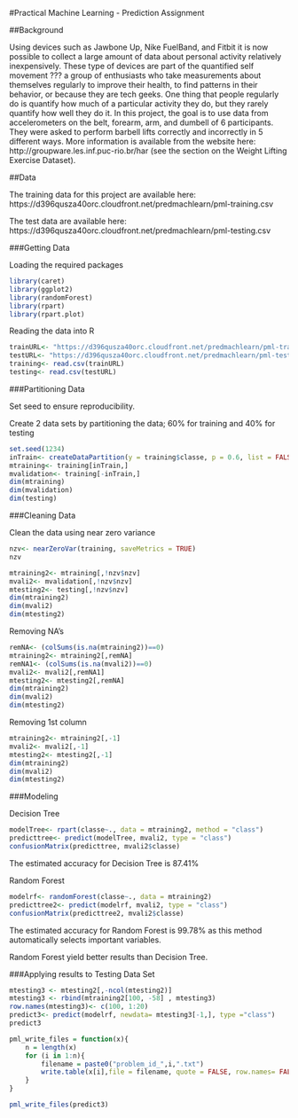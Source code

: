 #Practical Machine Learning - Prediction Assignment

##Background

Using devices such as Jawbone Up, Nike FuelBand, and Fitbit it is now possible to collect a large amount of data about personal activity relatively inexpensively. These type of devices are part of the quantified self movement ??? a group of enthusiasts who take measurements about themselves regularly to improve their health, to find patterns in their behavior, or because they are tech geeks. One thing that people regularly do is quantify how much of a particular activity they do, but they rarely quantify how well they do it. In this project, the goal is to use data from accelerometers on the belt, forearm, arm, and dumbell of 6 participants. They were asked to perform barbell lifts correctly and incorrectly in 5 different ways. More information is available from the website here: http://groupware.les.inf.puc-rio.br/har (see the section on the Weight Lifting Exercise Dataset).   


##Data

The training data for this project are available here:
https://d396qusza40orc.cloudfront.net/predmachlearn/pml-training.csv

The test data are available here:
https://d396qusza40orc.cloudfront.net/predmachlearn/pml-testing.csv

###Getting Data

Loading the required packages
```r
library(caret)
library(ggplot2)
library(randomForest)
library(rpart)
library(rpart.plot)
```

Reading the data into R
```r
trainURL<- "https://d396qusza40orc.cloudfront.net/predmachlearn/pml-training.csv"
testURL<- "https://d396qusza40orc.cloudfront.net/predmachlearn/pml-testing.csv"
training<- read.csv(trainURL)
testing<- read.csv(testURL)
```

###Partitioning Data

Set seed to ensure reproducibility.

Create 2 data sets by partitioning the data; 60% for training and 40% for testing
```r
set.seed(1234)
inTrain<- createDataPartition(y = training$classe, p = 0.6, list = FALSE)
mtraining<- training[inTrain,]
mvalidation<- training[-inTrain,]
dim(mtraining)
dim(mvalidation)
dim(testing)
```

###Cleaning Data

Clean the data using near zero variance
```r
nzv<- nearZeroVar(training, saveMetrics = TRUE)
nzv

```

```r
mtraining2<- mtraining[,!nzv$nzv]
mvali2<- mvalidation[,!nzv$nzv]
mtesting2<- testing[,!nzv$nzv]
dim(mtraining2)
dim(mvali2)
dim(mtesting2)
```

Removing NA's

```r
remNA<- (colSums(is.na(mtraining2))==0)
mtraining2<- mtraining2[,remNA]
remNA1<- (colSums(is.na(mvali2))==0)
mvali2<- mvali2[,remNA1]
mtesting2<- mtesting2[,remNA]
dim(mtraining2)
dim(mvali2)
dim(mtesting2)
```

Removing 1st column
```r
mtraining2<- mtraining2[,-1]
mvali2<- mvali2[,-1]
mtesting2<- mtesting2[,-1]
dim(mtraining2)
dim(mvali2)
dim(mtesting2)
```

###Modeling

Decision Tree
```r
modelTree<- rpart(classe~., data = mtraining2, method = "class")
predicttree<- predict(modelTree, mvali2, type = "class")
confusionMatrix(predicttree, mvali2$classe)
```
The estimated accuracy for Decision Tree is 87.41%


Random Forest
```r
modelrf<- randomForest(classe~., data = mtraining2)
predicttree2<- predict(modelrf, mvali2, type = "class")
confusionMatrix(predicttree2, mvali2$classe)
```
The estimated accuracy for Random Forest is 99.78% as this method automatically selects important variables.

Random Forest yield better results than Decision Tree.

###Applying results to Testing Data Set
```r
mtesting3 <- mtesting2[,-ncol(mtesting2)]
mtesting3 <- rbind(mtraining2[100, -58] , mtesting3) 
row.names(mtesting3)<- c(100, 1:20)
predict3<- predict(modelrf, newdata= mtesting3[-1,], type ="class")
predict3
```

```r
pml_write_files = function(x){
    n = length(x)
    for (i in 1:n){
        filename = paste0("problem_id_",i,".txt")
        write.table(x[i],file = filename, quote = FALSE, row.names= FALSE, col.names = FALSE)
    }
}

pml_write_files(predict3)
```